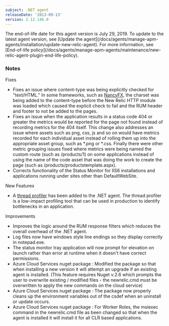 ```yaml
---
subject: .NET agent
releaseDate: '2013-09-13'
version: 2.12.146.0
---
```


<Callout variant="important">
  The end-of-life date for this agent version is July 29, 2019. To update to the latest agent version, see [Update the agent](/docs/agents/manage-apm-agents/installation/update-new-relic-agent). For more information, see [End-of-life policy](/docs/agents/manage-apm-agents/maintenance/new-relic-agent-plugin-end-life-policy).
</Callout>

### Notes

Fixes

* Fixes an issue where content-type was being explicitly checked for "text/HTML." In some frameworks, such as [NancyFX](http://nancyfx.org), the charset was being added to the content-type before the New Relic HTTP module was loaded which caused the explicit check to fail and the RUM header and footer to not be added to the pages.
* Fixes an issue when the application results in a status code 404 or greater the metrics would be reported for the page not found instead of recording metrics for the 404 itself. This change also addresses an issue where assets such as png, css, js and so on would have metrics recorded for each individual asset instead of rolling them up into the appropriate asset group, such as \*.png or \*.css. Finally there were other metric grouping issues fixed where metrics were being named the custom route (such as /products/1) on some applications instead of using the name of the code asset that was doing the work to create the page (such as /products/productstemplate.aspx).
* Corrects functionality of the Status Monitor for IIS6 installations and applications running under sites other than DefaultWebSite.

New Features

* A [thread profiler](https://newrelic.com/docs/applications-dashboards/thread-profiler) has been added to the .NET agent. The thread profiler is a low-impact profiling tool that can be used in production to identify bottlenecks in an application.

Improvements

* Improves the logic around the RUM response filters which reduces the overall overhead of the .NET agent.
* Log files now have windows style line endings so they display correctly in notepad.exe.
* The status monitor tray application will now prompt for elevation on launch rather than error at runtime when it doesn't have correct permissions.
* Azure Cloud Services nuget package : Modified the package so that when installing a new version it will attempt an upgrade if an existing agent is installed. (This feature requires Nuget v.2.6 which prompts the user to overwrite existing / modified files - the newrelic.cmd must be overwritten to apply the new commands on the cloud service)
* Azure Cloud Services nuget package : The package now properly cleans up the environment variables out of the csdef when an uninstall or update occurs.
* Azure Cloud Services nuget package : For Worker Roles, the msiexec command in the newrelic.cmd file as been changed so that when the agent is installed it will install it for all CLR based applications.
